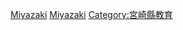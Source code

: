 {{日本行政區劃分類導航|的學校|top=日本各都道府縣的學校}}
{{Commonscat|Schools in Miyazaki prefecture}}

[[Category:日本各都道府縣的學校|Miyazaki]]
[[Category:宮崎縣建築物|Miyazaki]]
[[Category:宮崎縣教育|Category:宮崎縣教育]]